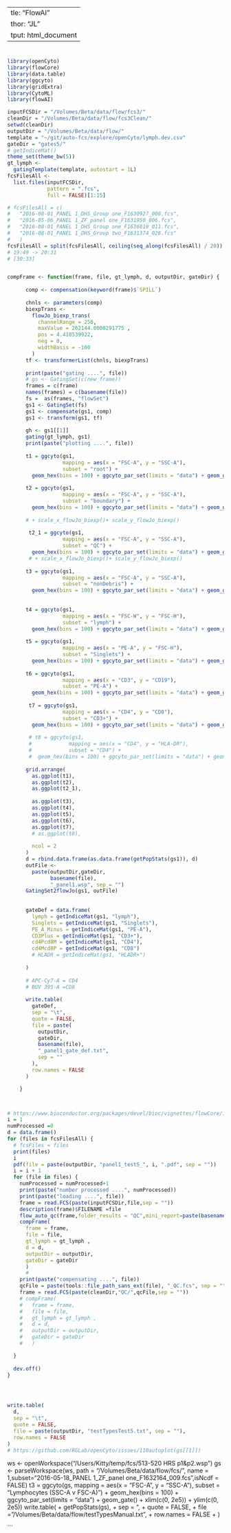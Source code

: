   ---
title: "FlowAI"
author: "JL"
output: html_document
---

# 

```r
library(openCyto)
library(flowCore)
library(data.table)
library(ggcyto)
library(gridExtra)
library(CytoML)
library(flowAI)

```

```r
inputFCSDir = "/Volumes/Beta/data/flow/fcs3/"
cleanDir = "/Volumes/Beta/data/flow/fcs3Clean/"
setwd(cleanDir)
outputDir = "/Volumes/Beta/data/flow/"
template = "~/git/auto-fcs/explore/openCyto/lymph.dev.csv"
gateDir = "gates5/"
# getIndiceMat()
theme_set(theme_bw(5))
gt_lymph <-
  gatingTemplate(template, autostart = 1L)
fcsFilesAll <-
  list.files(inputFCSDir,
             pattern = ".fcs",
             full = FALSE)[1:15]

# fcsFilesAll = c(
#   "2016-08-01_PANEL 1_DHS_Group one_F1630927_008.fcs",
#   "2016-05-06_PANEL 1_ZF_panel one_F1631950_006.fcs",
#   "2016-08-01_PANEL 1_DHS_Group one_F1636819_011.fcs",
#   "2016-08-01_PANEL 1_DHS_Group two_F1631374_028.fcs"
#   )
fcsFilesAll = split(fcsFilesAll, ceiling(seq_along(fcsFilesAll) / 20))
# 19:49 -> 20:31
# [30:33]


compFrame <- function(frame, file, gt_lymph, d, outputDir, gateDir) {
  
      comp <- compensation(keyword(frame)$`SPILL`)
      
      chnls <- parameters(comp)
      biexpTrans <-
        flowJo_biexp_trans(
          channelRange = 256,
          maxValue = 262144.0000291775 ,
          pos = 4.418539922,
          neg = 0,
          widthBasis = -100
        )
      tf <- transformerList(chnls, biexpTrans)
      
      print(paste("gating ....", file))
      # gs <- GatingSet(c(new_frame))
      frames = c(frame)
      names(frames) = c(basename(file))
      fs =  as(frames, "flowSet")
      gs1 <- GatingSet(fs)
      gs1 <- compensate(gs1, comp)
      gs1 <- transform(gs1, tf)
      
      gh <- gs1[[1]]
      gating(gt_lymph, gs1)
      print(paste("plotting ....", file))
      
      t1 = ggcyto(gs1,
                  mapping = aes(x = "FSC-A", y = "SSC-A"),
                  subset = "root") +
        geom_hex(bins = 100) + ggcyto_par_set(limits = "data") + geom_gate() + xlim(c(0, 2e5)) + ylim(c(0, 2e5))+ scale_x_flowJo_biexp()+ scale_y_flowJo_biexp()
      
      t2 = ggcyto(gs1,
                  mapping = aes(x = "FSC-A", y = "SSC-A"),
                  subset = "boundary") +
        geom_hex(bins = 100) + ggcyto_par_set(limits = "data") + geom_gate() + xlim(c(0, 2e5)) + ylim(c(0, 2e5))+ scale_x_flowJo_biexp()+ scale_y_flowJo_biexp()
      
      # + scale_x_flowJo_biexp()+ scale_y_flowJo_biexp()
      
       t2_1 = ggcyto(gs1,
                  mapping = aes(x = "FSC-A", y = "SSC-A"),
                  subset = "QC") +
        geom_hex(bins = 100) + ggcyto_par_set(limits = "data") + geom_gate() + xlim(c(0, 2e5)) + ylim(c(0, 2e5))+ scale_x_flowJo_biexp()+ scale_y_flowJo_biexp()
       # + scale_x_flowJo_biexp()+ scale_y_flowJo_biexp()
       
      t3 = ggcyto(gs1,
                  mapping = aes(x = "FSC-A", y = "SSC-A"),
                  subset = "nonDebris") +
        geom_hex(bins = 100) + ggcyto_par_set(limits = "data") + geom_gate() + xlim(c(0, 2e5)) + ylim(c(0, 2e5))+ scale_x_flowJo_biexp()+ scale_y_flowJo_biexp()
      
      
      t4 = ggcyto(gs1,
                  mapping = aes(x = "FSC-W", y = "FSC-H"),
                  subset = "lymph") +
        geom_hex(bins = 100) + ggcyto_par_set(limits = "data") + geom_gate()
      
      t5 = ggcyto(gs1,
                  mapping = aes(x = "PE-A", y = "FSC-H"),
                  subset = "Singlets") +
        geom_hex(bins = 100) + ggcyto_par_set(limits = "data") + geom_gate()
      
      t6 = ggcyto(gs1,
                  mapping = aes(x = "CD3", y = "CD19"),
                  subset = "PE-A") +
        geom_hex(bins = 100) + ggcyto_par_set(limits = "data") + geom_gate()
      
       t7 = ggcyto(gs1,
                  mapping = aes(x = "CD4", y = "CD8"),
                  subset = "CD3+") +
        geom_hex(bins = 100) + ggcyto_par_set(limits = "data") + geom_gate()
      
       # t8 = ggcyto(gs1,
       #            mapping = aes(x = "CD4", y = "HLA-DR"),
       #            subset = "CD4") +
       #  geom_hex(bins = 100) + ggcyto_par_set(limits = "data") + geom_gate() 
       
      grid.arrange(
        as.ggplot(t1),
        as.ggplot(t2),
        as.ggplot(t2_1),
  
        as.ggplot(t3),
        as.ggplot(t4),
        as.ggplot(t5),
        as.ggplot(t6),
        as.ggplot(t7),
        # as.ggplot(t8),
  
        ncol = 2
      )
      d = rbind.data.frame(as.data.frame(getPopStats(gs1)), d)
      outFile <-
        paste(outputDir,gateDir,
              basename(file),
              "_panel1.wsp", sep = "")
      GatingSet2flowJo(gs1, outFile)
      
  
      gateDef = data.frame(
        lymph = getIndiceMat(gs1, "lymph"),
        Singlets = getIndiceMat(gs1, "Singlets"),
        PE_A_Minus = getIndiceMat(gs1, "PE-A"),
        CD3Plus = getIndiceMat(gs1, "CD3+"),
        cd4Pcd8M = getIndiceMat(gs1, "CD4"),
        cd4Mcd8P = getIndiceMat(gs1, "CD8")
        # HLADR = getIndiceMat(gs1, "HLADR+")
  
      )
      
      # APC-Cy7-A = CD4
      # BUV 395-A =CD8
      
      write.table(
        gateDef,
        sep = "\t",
        quote = FALSE,
        file = paste(
          outputDir,
          gateDir,
          basename(file),
          "_panel1_gate_def.txt",
          sep = ""
        ),
        row.names = FALSE
      )

    }



# https://www.bioconductor.org/packages/devel/bioc/vignettes/flowCore/inst/doc/HowTo-flowCore.pdf
i = 1
numProcessed =0
d = data.frame()
for (files in fcsFilesAll) {
  # fcsFiles = files
  print(files)
  i
  pdf(file = paste(outputDir, "panel1_test5_", i, ".pdf", sep = ""))
  i = i + 1
  for (file in files) {
    numProcessed = numProcessed+1
    print(paste("number processed ....", numProcessed))
    print(paste("loading ....", file))
    frame = read.FCS(paste(inputFCSDir,file,sep = ""))
    description(frame)$FILENAME =file
    flow_auto_qc(frame,folder_results = "QC",mini_report=paste(basename(file),"mini"),pen_valueFS=200,remove_from = "FR_FM")
    compFrame(
      frame = frame,
      file = file,
      gt_lymph = gt_lymph ,
      d = d,
      outputDir = outputDir,
      gateDir = gateDir
      )
      # 
    print(paste("compensating ....", file))
    qcFile = paste(tools::file_path_sans_ext(file), "_QC.fcs", sep = "")
    frame = read.FCS(paste(cleanDir,"QC/",qcFile,sep = ""))
    # compFrame(
    #   frame = frame,
    #   file = file,
    #   gt_lymph = gt_lymph ,
    #   d = d,
    #   outputDir = outputDir,
    #   gateDir = gateDir
    #   )

  }
  
  dev.off()
}




write.table(
  d,
  sep = "\t",
  quote = FALSE,
  file = paste(outputDir, "testTypesTest5.txt", sep = ""),
  row.names = FALSE
)
# https://github.com/RGLab/openCyto/issues/110autoplot(gs[[1]])

```


ws <- openWorkspace("/Users/Kitty/temp/fcs/513-520 HRS p1&p2.wsp")
 gs <- parseWorkspace(ws, path = "/Volumes/Beta/data/flow/fcs/", name = 1,subset="2016-05-18_PANEL 1_ZF_panel one_F1632164_009.fcs",isNcdf = FALSE)
t3 = ggcyto(gs,
            mapping = aes(x = "FSC-A", y = "SSC-A"),
            subset = "Lymphocytes (SSC-A v FSC-A)") +
    geom_hex(bins = 100) + ggcyto_par_set(limits = "data") + geom_gate() + xlim(c(0, 2e5)) + ylim(c(0, 2e5))
write.table(
+     getPopStats(gs),
+     sep = "\t",
+     quote = FALSE,
+     file = "/Volumes/Beta/data/flow/testTypesManual.txt",
+     row.names = FALSE
+ )

```



